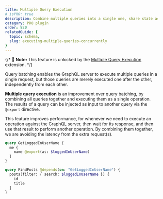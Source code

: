 ```yaml
---
title: Multiple Query Execution
# isPRO: true
description: Combine multiple queries into a single one, share state across them, and execute it in only one request.
category: PRO plugin
order: 820
relatedGuide: {
  topic: schema,
  slug: executing-multiple-queries-concurrently
}
---
```


{/* 📣 **Note:** This feature is unlocked by the [Multiple Query Execution](/extensions/multiple-query-execution) extension. */}

Query batching enables the GraphQL server to execute multiple queries in a single request, but those queries are merely executed one after the other, independently from each other.

**Multiple query execution** is an improvement over query batching, by combining all queries together and executing them as a single operation. The results of a query can be injected as input to another query via the `@export` directive.

This feature improves performance, for whenever we need to execute an operation against the GraphQL server, then wait for its response, and then use that result to perform another operation. By combining them together, we are avoiding the latency from the extra request(s).

```graphql
query GetLoggedInUserName {
  me {
    name @export(as: $loggedInUserName)
  }
}

query FindPosts @depends(on: "GetLoggedInUserName") {
  posts(filter: { search: $loggedInUserName }) {
    id
    title
  }
}
```
